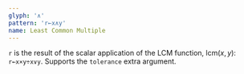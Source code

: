 ```yaml
---
glyph: '∧'
pattern: 'r←x∧y'
name: Least Common Multiple
---
```


`r` is the result of the scalar application of the LCM function, $\mathop{\text{lcm}}(x, y)$: `r←x×y÷x∨y`. Supports the `tolerance` extra argument.
